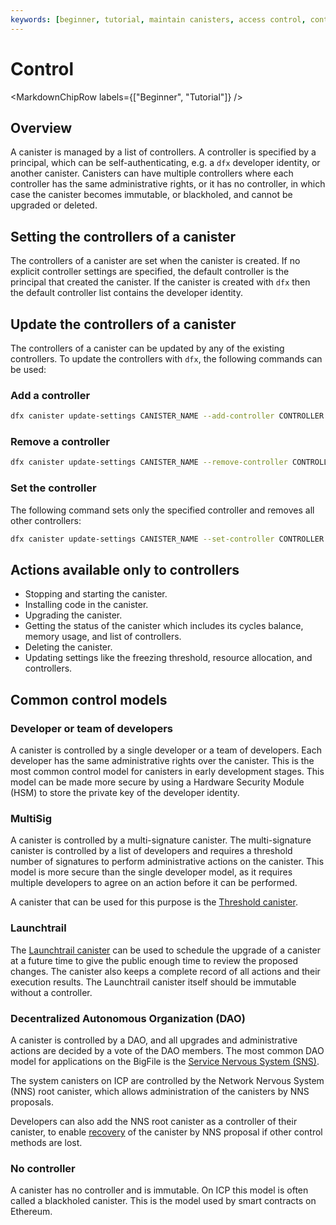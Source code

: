```yaml
---
keywords: [beginner, tutorial, maintain canisters, access control, controllers]
---
```





# Control

<MarkdownChipRow labels={["Beginner", "Tutorial"]} />

## Overview

A <GlossaryTooltip>canister</GlossaryTooltip> is managed by a list of controllers. A controller is specified by a <GlossaryTooltip>principal</GlossaryTooltip>, which can be self-authenticating, e.g. a `dfx` developer identity, or another canister. Canisters can have multiple controllers where each controller has the same administrative rights, or it has no controller, in which case the canister becomes immutable, or blackholed, and cannot be upgraded or deleted.

## Setting the controllers of a canister

The controllers of a canister are set when the canister is created. If no explicit controller settings are specified, the default controller is the principal that created the canister. If the canister is created with `dfx` then the default controller list contains the developer identity.

## Update the controllers of a canister

The controllers of a canister can be updated by any of the existing controllers. To update the controllers with `dfx`, the following commands can be used:

### Add a controller

```sh
dfx canister update-settings CANISTER_NAME --add-controller CONTROLLER
```

### Remove a controller

```sh
dfx canister update-settings CANISTER_NAME --remove-controller CONTROLLER
```

### Set the controller

The following command sets only the specified controller and removes all other controllers:

```sh
dfx canister update-settings CANISTER_NAME --set-controller CONTROLLER
```

## Actions available only to controllers

- Stopping and starting the canister.
- Installing code in the canister.
- Upgrading the canister.
- Getting the status of the canister which includes its <GlossaryTooltip>cycles</GlossaryTooltip> balance, memory usage, and list of controllers.
- Deleting the canister.
- Updating settings like the freezing threshold, resource allocation, and controllers.

## Common control models

### Developer or team of developers

A canister is controlled by a single developer or a team of developers. Each developer has the same administrative rights over the canister. This is the most common control model for canisters in early development stages. This model can be made more secure by using a Hardware Security Module (HSM) to store the private key of the developer identity.

### MultiSig

A canister is controlled by a multi-signature canister. The multi-signature canister is controlled by a list of developers and requires a threshold number of signatures to perform administrative actions on the canister. This model is more secure than the single developer model, as it requires multiple developers to agree on an action before it can be performed.

A canister that can be used for this purpose is the [Threshold canister](https://github.com/dfinity/threshold).

### Launchtrail

The [Launchtrail canister](https://github.com/spinner-cash/launchtrail) can be used to schedule the upgrade of a canister at a future time to give the public enough time to review the proposed changes. The canister also keeps a complete record of all actions and their execution results. The Launchtrail canister itself should be immutable without a controller.

###  Decentralized Autonomous Organization (DAO)

A canister is controlled by a DAO, and all upgrades and administrative actions are decided by a vote of the DAO members. The most common DAO model for applications on the BigFile is the [Service Nervous System (SNS)](/docs/developer-docs/daos/sns/index.mdx).

The system canisters on ICP are controlled by the Network Nervous System (NNS) root canister, which allows administration of the canisters by NNS proposals.

Developers can also add the NNS root canister as a controller of their canister, to enable [recovery](/docs/current/developer-docs/smart-contracts/maintain/recovery) of the canister by NNS proposal if other control methods are lost.

### No controller

A canister has no controller and is immutable. On ICP this model is often called a blackholed canister. This is the model used by smart contracts on Ethereum.
